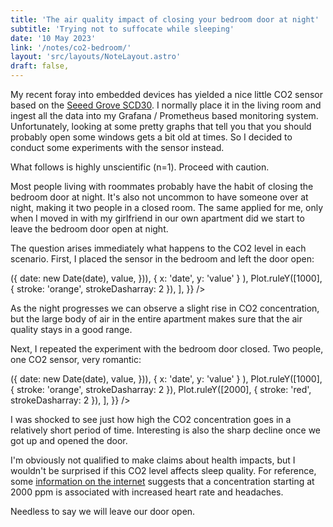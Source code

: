 ```yaml
---
title: 'The air quality impact of closing your bedroom door at night'
subtitle: 'Trying not to suffocate while sleeping'
date: '10 May 2023'
link: '/notes/co2-bedroom/'
layout: 'src/layouts/NoteLayout.astro'
draft: false,
---
```



<Title
	subtitle={frontmatter.subtitle}
	date={frontmatter.date}>
	{frontmatter.title}
</Title>

My recent foray into embedded devices has yielded a nice little CO2 sensor based on the
[Seeed Grove SCD30](http://www.seeedstudio.com/Grove-CO2-Temperature-Humidity-Sensor-SCD30-p-2911.html). I normally place it in the living room and ingest
all the data into my Grafana / Prometheus based monitoring system. Unfortunately, looking at
some pretty graphs that tell you that you should probably open some windows gets a bit old at
times. So I decided to conduct some experiments with the sensor instead.

<Info>What follows is highly unscientific (n=1). Proceed with caution.</Info>

Most people living with roommates probably have the habit of closing the bedroom door at
night. It's also not uncommon to have someone over at night, making it two people in a closed
room. The same applied for me, only when I moved in with my girlfriend in our own apartment
did we start to leave the bedroom door open at night.

The question arises immediately what happens to the CO2 level in each scenario. First, I
placed the sensor in the bedroom and left the door open:

<div class="my-4">
	<Chart
		options={{
			y: { label: '↑ co2 (ppm)', domain: [0, 1050] },
			x: { type: 'time' },
			marginLeft: 60,
			marks: [
				Plot.lineY(
					dataOpenDoor?.map(({ date, value }) => ({
						date: new Date(date),
						value,
					})),
					{ x: 'date', y: 'value' }
				),
				Plot.ruleY([1000], { stroke: 'orange', strokeDasharray: 2 }),
			],
		}}
	/>
</div>

As the night progresses we can observe a slight rise in CO2 concentration, but the large body
of air in the entire apartment makes sure that the air quality stays in a good range.

Next, I repeated the experiment with the bedroom door closed. Two people, one CO2 sensor, very
romantic:

<div class="my-4">
	<Chart
		options={{
			y: { label: '↑ co2 (ppm)' },
			x: { type: 'time' },
			marginLeft: 60,
			marks: [
				Plot.lineY(
					dataClosedDoor?.map(({ date, value }) => ({
						date: new Date(date),
						value,
					})),
					{ x: 'date', y: 'value' }
				),
				Plot.ruleY([1000], { stroke: 'orange', strokeDasharray: 2 }),
				Plot.ruleY([2000], { stroke: 'red', strokeDasharray: 2 }),
			],
		}}
	/>
</div>

I was shocked to see just how high the CO2 concentration goes in a relatively short period of
time. Interesting is also the sharp decline once we got up and opened the door.

I'm obviously not qualified to make claims about health impacts, but I wouldn't be surprised
if this CO2 level affects sleep quality. For reference, some
[information on the internet](https://www.dhs.wisconsin.gov/chemical/carbondioxide.htm)
suggests that a concentration starting at 2000 ppm is associated with increased heart rate and
headaches.

Needless to say we will leave our door open.
